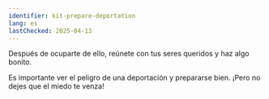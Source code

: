```yaml
---
identifier: kit-prepare-deportation
lang: es
lastChecked: 2025-04-13
---
```


<BlockBox identifier="prepare-deportation">
    <Block identifier="prepare-deportation" collection="flyers"/>
</BlockBox>

Después de ocuparte de ello, reúnete con tus seres queridos y haz algo bonito.

Es importante ver el peligro de una deportación y prepararse bien. ¡Pero no dejes que el miedo te venza!
